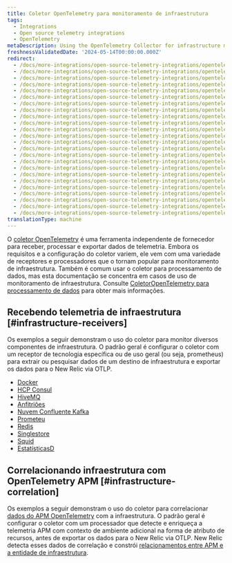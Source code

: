 ```yaml
---
title: Coletor OpenTelemetry para monitoramento de infraestrutura
tags:
  - Integrations
  - Open source telemetry integrations
  - OpenTelemetry
metaDescription: Using the OpenTelemetry Collector for infrastructure monitoring
freshnessValidatedDate: '2024-05-14T00:00:00.000Z'
redirect:
  - /docs/more-integrations/open-source-telemetry-integrations/opentelemetry/get-started/collector-infra-monitoring/opentelemetry-collector-infra-docker
  - /docs/more-integrations/open-source-telemetry-integrations/opentelemetry/get-started/collector-infra-monitoring/opentelemetry-collector-infra-hcp-consul
  - /docs/more-integrations/open-source-telemetry-integrations/opentelemetry/get-started/collector-infra-monitoring/opentelemetry-collector-infra-hivemq
  - /docs/more-integrations/open-source-telemetry-integrations/opentelemetry/get-started/collector-infra-monitoring/opentelemetry-collector-infra-hosts
  - /docs/more-integrations/open-source-telemetry-integrations/opentelemetry/get-started/collector-infra-monitoring/opentelemetry-collector-infra-kafka-confluentcloud
  - /docs/more-integrations/open-source-telemetry-integrations/opentelemetry/get-started/collector-infra-monitoring/opentelemetry-collector-infra-kafka-confluentcloud-k8s
  - /docs/more-integrations/open-source-telemetry-integrations/opentelemetry/get-started/collector-infra-monitoring/opentelemetry-collector-infra-k8s
  - /docs/more-integrations/open-source-telemetry-integrations/opentelemetry/get-started/collector-infra-monitoring/opentelemetry-collector-infra-prometheus
  - /docs/more-integrations/open-source-telemetry-integrations/opentelemetry/get-started/collector-infra-monitoring/opentelemetry-collector-infra-redis
  - /docs/more-integrations/open-source-telemetry-integrations/opentelemetry/get-started/collector-infra-monitoring/opentelemetry-collector-infra-singlestore
  - /docs/more-integrations/open-source-telemetry-integrations/opentelemetry/get-started/collector-infra-monitoring/opentelemetry-collector-infra-squid
  - /docs/more-integrations/open-source-telemetry-integrations/opentelemetry/get-started/collector-infra-monitoring/opentelemetry-collector-infra-statsd
  - /docs/more-integrations/open-source-telemetry-integrations/opentelemetry/get-started/collector-infra-monitoring/opentelemetry-collector-infra-intro
  - /docs/more-integrations/open-source-telemetry-integrations/opentelemetry/collector/collector-configuration-examples/opentelemetry-collector-docker
  - /docs/more-integrations/open-source-telemetry-integrations/opentelemetry/collector/collector-configuration-examples/opentelemetry-collector-hcp-consul
  - /docs/more-integrations/open-source-telemetry-integrations/opentelemetry/collector/collector-configuration-examples/opentelemetry-collector-hivemq
  - /docs/more-integrations/open-source-telemetry-integrations/opentelemetry/collector/collector-configuration-examples/opentelemetry-collector-infra-hosts
  - /docs/more-integrations/open-source-telemetry-integrations/opentelemetry/collector/opentelemetry-collector-k8s
  - /docs/more-integrations/open-source-telemetry-integrations/opentelemetry/collector/collector-configuration-examples/opentelemetry-collector-kafka-confluentcloud
  - /docs/more-integrations/open-source-telemetry-integrations/opentelemetry/collector/collector-configuration-examples/opentelemetry-collector-prometheus
  - /docs/more-integrations/open-source-telemetry-integrations/opentelemetry/collector/collector-configuration-examples/opentelemetry-collector-redis
  - /docs/more-integrations/open-source-telemetry-integrations/opentelemetry/collector/collector-configuration-examples/opentelemetry-collector-singlestore
  - /docs/more-integrations/open-source-telemetry-integrations/opentelemetry/collector/collector-configuration-examples/opentelemetry-collector-squid
  - /docs/more-integrations/open-source-telemetry-integrations/opentelemetry/collector/collector-configuration-examples/opentelemetry-collector-statsd
translationType: machine
---
```


O [coletor OpenTelemetry](https://opentelemetry.io/docs/collector/) é uma ferramenta independente de fornecedor para receber, processar e exportar dados de telemetria. Embora os requisitos e a configuração do coletor variem, ele vem com uma variedade de receptores e processadores que o tornam popular para monitoramento de infraestrutura. Também é comum usar o coletor para processamento de dados, mas esta documentação se concentra em casos de uso de monitoramento de infraestrutura. Consulte [ColetorOpenTelemetry para processamento de dados](/docs/opentelemetry/get-started/collector-processing/opentelemetry-collector-processing-intro) para obter mais informações.

## Recebendo telemetria de infraestrutura [#infrastructure-receivers]

Os exemplos a seguir demonstram o uso do coletor para monitor diversos componentes de infraestrutura. O padrão geral é configurar o coletor com um receptor de tecnologia específica ou de uso geral (ou seja, prometheus) para extrair ou pesquisar dados de um destino de infraestrutura e exportar os dados para o New Relic via OTLP.

* [Docker](https://github.com/newrelic/newrelic-opentelemetry-examples/tree/main/other-examples/collector/docker)
* [HCP Consul](https://github.com/newrelic/newrelic-opentelemetry-examples/tree/main/other-examples/collector/hcp-consul)
* [HiveMQ](https://github.com/newrelic/newrelic-opentelemetry-examples/tree/main/other-examples/collector/hivemq)
* [Anfitriões](https://github.com/newrelic/newrelic-opentelemetry-examples/tree/main/other-examples/collector/host-monitoring)
* [Nuvem Confluente Kafka](https://github.com/newrelic/newrelic-opentelemetry-examples/tree/main/other-examples/collector/confluentcloud)
* [Prometeu](https://github.com/newrelic/newrelic-opentelemetry-examples/tree/main/other-examples/collector/prometheus)
* [Redis](https://github.com/newrelic/newrelic-opentelemetry-examples/tree/main/other-examples/collector/redis)
* [Singlestore](https://github.com/newrelic/newrelic-opentelemetry-examples/tree/main/other-examples/collector/singlestore)
* [Squid](https://github.com/newrelic/newrelic-opentelemetry-examples/tree/main/other-examples/collector/squid)
* [EstatísticasD](https://github.com/newrelic/newrelic-opentelemetry-examples/tree/main/other-examples/collector/statsd)

## Correlacionando infraestrutura com OpenTelemetry APM [#infrastructure-correlation]

Os exemplos a seguir demonstram o uso do coletor para correlacionar [dados do APM OpenTelemetry](/docs/opentelemetry/get-started/apm-monitoring/opentelemetry-apm-intro) com a infraestrutura. O padrão geral é configurar o coletor com um processador que detecte e enriqueça a telemetria APM com contexto de ambiente adicional na forma de atributo de recursos, antes de exportar os dados para o New Relic via OTLP. New Relic detecta esses dados de correlação e constrói [relacionamentos entre APM e a entidade de infraestrutura](/docs/opentelemetry/best-practices/opentelemetry-best-practices-resources).